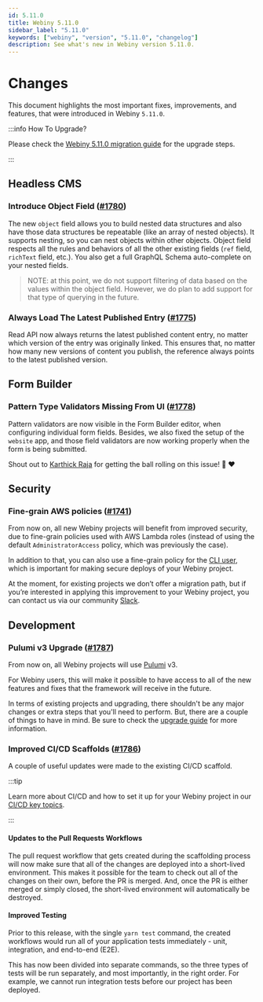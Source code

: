 ```yaml
---
id: 5.11.0
title: Webiny 5.11.0
sidebar_label: "5.11.0"
keywords: ["webiny", "version", "5.11.0", "changelog"]
description: See what's new in Webiny version 5.11.0.
---
```



# Changes

This document highlights the most important fixes, improvements, and features, that were introduced in Webiny `5.11.0`.

:::info How To Upgrade?

Please check the [Webiny 5.11.0 migration guide](/docs/how-to-guides/upgrade-webiny/5.10.0-to-5.11.0) for the upgrade steps.

:::

## Headless CMS

### Introduce Object Field ([#1780](https://github.com/webiny/webiny-js/pull/1780))

The new `object` field allows you to build nested data structures and also have those data structures be repeatable (like an array of nested objects). It supports nesting, so you can nest objects within other objects. Object field respects all the rules and behaviors of all the other existing fields (`ref` field, `richText` field, etc.). You also get a full GraphQL Schema auto-complete on your nested fields.

<CenteredImage alt="Model Data Using the Object Field" src={objectField} />

> NOTE: at this point, we do not support filtering of data based on the values within the object field. However, we do plan to add support for that type of querying in the future.

### Always Load The Latest Published Entry ([#1775](https://github.com/webiny/webiny-js/pull/1775))

Read API now always returns the latest published content entry, no matter which version of the entry was originally linked. This ensures that, no matter how many new versions of content you publish, the reference always points to the latest published version.

## Form Builder

### Pattern Type Validators Missing From UI ([#1778](https://github.com/webiny/webiny-js/pull/1778))

Pattern validators are now visible in the Form Builder editor, when configuring individual form fields. Besides, we also fixed the setup of the `website` app, and those field validators are now working properly when the form is being submitted.

<CenteredImage alt="Pattern Field Validators in the Form Editor" src={patternValidators} />

Shout out to [Karthick Raja](https://github.com/karthick3018) for getting the ball rolling on this issue! :rocket: :heart:

## Security

### Fine-grain AWS policies ([#1741](https://github.com/webiny/webiny-js/pull/1741))

From now on, all new Webiny projects will benefit from improved security, due to fine-grain policies used with AWS Lambda roles (instead of using the default `AdministratorAccess` policy, which was previously the case).

In addition to that, you can also use a fine-grain policy for the [CLI user](/docs/how-to-guides/deployment/aws/configure-aws-credentials/#attaching-a-fine-grain-policy), which is important for making secure deploys of your Webiny project.

At the moment, for existing projects we don’t offer a migration path, but if you’re interested in applying this improvement to your Webiny project, you can contact us via our community [Slack](https://webiny.com/slack).

## Development

### Pulumi v3 Upgrade ([#1787](https://github.com/webiny/webiny-js/pull/1787))

From now on, all Webiny projects will use [Pulumi](/docs/key-topics/deployment/iac-with-pulumi) v3.

For Webiny users, this will make it possible to have access to all of the new features and fixes that the framework will receive in the future.

In terms of existing projects and upgrading, there shouldn't be any major changes or extra steps that you'll need to perform. But, there are a couple of things to have in mind. Be sure to check the [upgrade guide](/docs/how-to-guides/upgrade-webiny/5.10.0-to-5.11.0) for more information.

### Improved CI/CD Scaffolds ([#1786](https://github.com/webiny/webiny-js/pull/1786))

A couple of useful updates were made to the existing CI/CD scaffold.

:::tip

Learn more about CI/CD and how to set it up for your Webiny project in our [CI/CD key topics](/docs/key-topics/ci-cd/introduction).

:::

#### Updates to the Pull Requests Workflows

The pull request workflow that gets created during the scaffolding process will now make sure that all of the changes are deployed into a short-lived environment. This makes it possible for the team to check out all of the changes on their own, before the PR is merged. And, once the PR is either merged or simply closed, the short-lived environment will automatically be destroyed.

#### Improved Testing

Prior to this release, with the single `yarn test` command, the created workflows would run all of your application tests immediately - unit, integration, and end-to-end (E2E).

This has now been divided into separate commands, so the three types of tests will be run separately, and most importantly, in the right order. For example, we cannot run integration tests before our project has been deployed.
